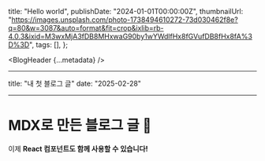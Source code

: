   title: "Hello world",
  publishDate: "2024-01-01T00:00:00Z",
  thumbnailUrl:
    "https://images.unsplash.com/photo-1738494610272-73d030462f8e?q=80&w=3087&auto=format&fit=crop&ixlib=rb-4.0.3&ixid=M3wxMjA3fDB8MHxwaG90by1wYWdlfHx8fGVufDB8fHx8fA%3D%3D",
  tags: [],
};

<BlogHeader {...metadata} />

---

title: "내 첫 블로그 글"
date: "2025-02-28"

---

# MDX로 만든 블로그 글 🚀

이제 **React 컴포넌트도 함께 사용할 수 있습니다!**
